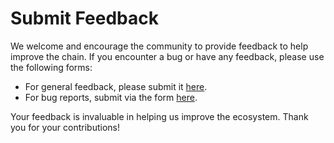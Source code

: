 # Submit Feedback

We welcome and encourage the community to provide feedback to help improve the
chain. If you encounter a bug or have any feedback, please use the following
forms:

- For general feedback, please submit it
  [here](https://forms.gle/fQVdSChdVkEKfDN87).
- For bug reports, submit via the form
  [here](https://forms.gle/Jn2uMNeM7zEnxAL46).

Your feedback is invaluable in helping us improve the ecosystem. Thank you for
your contributions!

